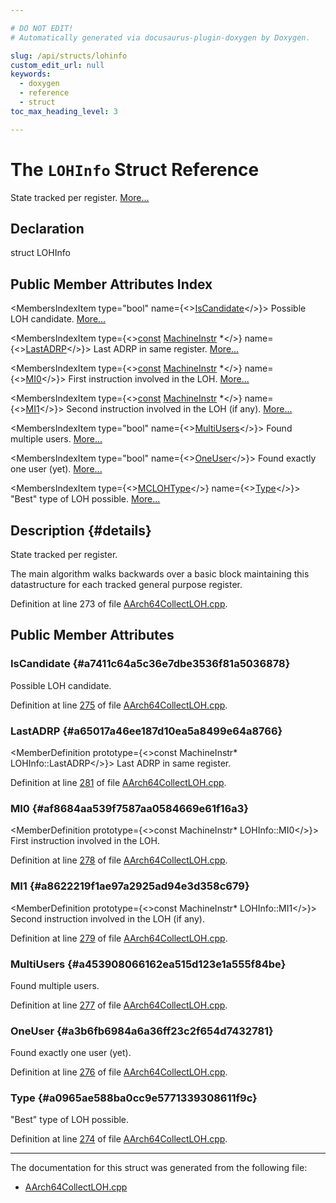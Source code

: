 ```yaml
---

# DO NOT EDIT!
# Automatically generated via docusaurus-plugin-doxygen by Doxygen.

slug: /api/structs/lohinfo
custom_edit_url: null
keywords:
  - doxygen
  - reference
  - struct
toc_max_heading_level: 3

---
```





# The `LOHInfo` Struct Reference

<DoxygenPage pluginConfig={pluginConfig}>

State tracked per register. <a href="#details">More...</a>

## Declaration

<CodeBlock>struct LOHInfo</CodeBlock>

## Public Member Attributes Index

<MembersIndex>

<MembersIndexItem
  type="bool"
  name={<><a href="#a7411c64a5c36e7dbe3536f81a5036878">IsCandidate</a></>}>
Possible LOH candidate. <a href="#a7411c64a5c36e7dbe3536f81a5036878">More...</a>
</MembersIndexItem>

<MembersIndexItem
  type={<><a href="/docs/api/files/lib/lib/target/lib/target/aarch64/aarch64promoteconstant-cpp/#a90f8350fecae261c25be85d38b451bff">const</a> <a href="/docs/api/classes/llvm/machineinstr">MachineInstr</a> &#42;</>}
  name={<><a href="#a65017a46ee187d10ea5a8499e64a8766">LastADRP</a></>}>
Last ADRP in same register. <a href="#a65017a46ee187d10ea5a8499e64a8766">More...</a>
</MembersIndexItem>

<MembersIndexItem
  type={<><a href="/docs/api/files/lib/lib/target/lib/target/aarch64/aarch64promoteconstant-cpp/#a90f8350fecae261c25be85d38b451bff">const</a> <a href="/docs/api/classes/llvm/machineinstr">MachineInstr</a> &#42;</>}
  name={<><a href="#af8684aa539f7587aa0584669e61f16a3">MI0</a></>}>
First instruction involved in the LOH. <a href="#af8684aa539f7587aa0584669e61f16a3">More...</a>
</MembersIndexItem>

<MembersIndexItem
  type={<><a href="/docs/api/files/lib/lib/target/lib/target/aarch64/aarch64promoteconstant-cpp/#a90f8350fecae261c25be85d38b451bff">const</a> <a href="/docs/api/classes/llvm/machineinstr">MachineInstr</a> &#42;</>}
  name={<><a href="#a8622219f1ae97a2925ad94e3d358c679">MI1</a></>}>
Second instruction involved in the LOH (if any). <a href="#a8622219f1ae97a2925ad94e3d358c679">More...</a>
</MembersIndexItem>

<MembersIndexItem
  type="bool"
  name={<><a href="#a453908066162ea515d123e1a555f84be">MultiUsers</a></>}>
Found multiple users. <a href="#a453908066162ea515d123e1a555f84be">More...</a>
</MembersIndexItem>

<MembersIndexItem
  type="bool"
  name={<><a href="#a3b6fb6984a6a36ff23c2f654d7432781">OneUser</a></>}>
Found exactly one user (yet). <a href="#a3b6fb6984a6a36ff23c2f654d7432781">More...</a>
</MembersIndexItem>

<MembersIndexItem
  type={<><a href="/docs/api/namespaces/llvm/#aadff17100a7bcc6ddd2940e098ddbcf5">MCLOHType</a></>}
  name={<><a href="#a0965ae588ba0cc9e5771339308611f9c">Type</a></>}>
&quot;Best&quot; type of LOH possible. <a href="#a0965ae588ba0cc9e5771339308611f9c">More...</a>
</MembersIndexItem>

</MembersIndex>

## Description {#details}

State tracked per register.

The main algorithm walks backwards over a basic block maintaining this datastructure for each tracked general purpose register.

Definition at line 273 of file <a href="/docs/api/files/lib/lib/target/lib/target/aarch64/aarch64collectloh-cpp">AArch64CollectLOH.cpp</a>.

<SectionDefinition>

## Public Member Attributes

### IsCandidate {#a7411c64a5c36e7dbe3536f81a5036878}

<MemberDefinition
  prototype="bool LOHInfo::IsCandidate">
Possible LOH candidate.

Definition at line <a href="/docs/api/files/lib/lib/target/lib/target/aarch64/aarch64collectloh-cpp/#l00275">275</a> of file <a href="/docs/api/files/lib/lib/target/lib/target/aarch64/aarch64collectloh-cpp">AArch64CollectLOH.cpp</a>.
</MemberDefinition>

### LastADRP {#a65017a46ee187d10ea5a8499e64a8766}

<MemberDefinition
  prototype={<>const MachineInstr&#42; LOHInfo::LastADRP</>}>
Last ADRP in same register.

Definition at line <a href="/docs/api/files/lib/lib/target/lib/target/aarch64/aarch64collectloh-cpp/#l00281">281</a> of file <a href="/docs/api/files/lib/lib/target/lib/target/aarch64/aarch64collectloh-cpp">AArch64CollectLOH.cpp</a>.
</MemberDefinition>

### MI0 {#af8684aa539f7587aa0584669e61f16a3}

<MemberDefinition
  prototype={<>const MachineInstr&#42; LOHInfo::MI0</>}>
First instruction involved in the LOH.

Definition at line <a href="/docs/api/files/lib/lib/target/lib/target/aarch64/aarch64collectloh-cpp/#l00278">278</a> of file <a href="/docs/api/files/lib/lib/target/lib/target/aarch64/aarch64collectloh-cpp">AArch64CollectLOH.cpp</a>.
</MemberDefinition>

### MI1 {#a8622219f1ae97a2925ad94e3d358c679}

<MemberDefinition
  prototype={<>const MachineInstr&#42; LOHInfo::MI1</>}>
Second instruction involved in the LOH (if any).

Definition at line <a href="/docs/api/files/lib/lib/target/lib/target/aarch64/aarch64collectloh-cpp/#l00279">279</a> of file <a href="/docs/api/files/lib/lib/target/lib/target/aarch64/aarch64collectloh-cpp">AArch64CollectLOH.cpp</a>.
</MemberDefinition>

### MultiUsers {#a453908066162ea515d123e1a555f84be}

<MemberDefinition
  prototype="bool LOHInfo::MultiUsers">
Found multiple users.

Definition at line <a href="/docs/api/files/lib/lib/target/lib/target/aarch64/aarch64collectloh-cpp/#l00277">277</a> of file <a href="/docs/api/files/lib/lib/target/lib/target/aarch64/aarch64collectloh-cpp">AArch64CollectLOH.cpp</a>.
</MemberDefinition>

### OneUser {#a3b6fb6984a6a36ff23c2f654d7432781}

<MemberDefinition
  prototype="bool LOHInfo::OneUser">
Found exactly one user (yet).

Definition at line <a href="/docs/api/files/lib/lib/target/lib/target/aarch64/aarch64collectloh-cpp/#l00276">276</a> of file <a href="/docs/api/files/lib/lib/target/lib/target/aarch64/aarch64collectloh-cpp">AArch64CollectLOH.cpp</a>.
</MemberDefinition>

### Type {#a0965ae588ba0cc9e5771339308611f9c}

<MemberDefinition
  prototype="MCLOHType LOHInfo::Type">
&quot;Best&quot; type of LOH possible.

Definition at line <a href="/docs/api/files/lib/lib/target/lib/target/aarch64/aarch64collectloh-cpp/#l00274">274</a> of file <a href="/docs/api/files/lib/lib/target/lib/target/aarch64/aarch64collectloh-cpp">AArch64CollectLOH.cpp</a>.
</MemberDefinition>

</SectionDefinition>

<hr/>

The documentation for this struct was generated from the following file:

<ul>
<li><a href="/docs/api/files/lib/lib/target/lib/target/aarch64/aarch64collectloh-cpp">AArch64CollectLOH.cpp</a></li>
</ul>

</DoxygenPage>

